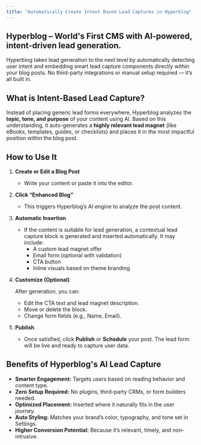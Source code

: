 ```yaml
---
title: "Automatically Create Intent Based Lead Captures in Hyperblog"
---
```


## Hyperblog – World's First CMS with AI-powered, intent-driven lead generation.

Hyperblog takes lead generation to the next level by automatically detecting user intent and embedding smart lead capture components directly within your blog posts. No third-party integrations or manual setup required — it’s all built in.

## What is Intent-Based Lead Capture?

Instead of placing generic lead forms everywhere, Hyperblog analyzes the **topic, tone, and purpose** of your content using AI. Based on this understanding, it auto-generates a **highly relevant lead magnet** (like eBooks, templates, guides, or checklists) and places it in the most impactful position within the blog post.

## How to Use It

1. **Create or Edit a Blog Post**
   - Write your content or paste it into the editor.
2. **Click “Enhanced Blog”**
   - This triggers Hyperblog’s AI engine to analyze the post content.
3. **Automatic Insertion**
   - If the content is suitable for lead generation, a contextual lead capture block is generated and inserted automatically. It may include:
     - A custom lead magnet offer
     - Email form (optional with validation)
     - CTA button
     - Inline visuals based on theme branding
4. **Customize (Optional)**

   After generation, you can:
   - Edit the CTA text and lead magnet description.
   - Move or delete the block.
   - Change form fields (e.g., Name, Email).
5. **Publish**
   - Once satisfied, click **Publish** or **Schedule** your post. The lead form will be live and ready to capture user data.

## Benefits of Hyperblog's AI Lead Capture

- **Smarter Engagement:** Targets users based on reading behavior and content type.
- **Zero Setup Required:** No plugins, third-party CRMs, or form builders needed.
- **Optimized Placement:** Inserted where it naturally fits in the user journey.
- **Auto Styling:** Matches your brand’s color, typography, and tone set in Settings.
- **Higher Conversion Potential:** Because it’s relevant, timely, and non-intrusive.